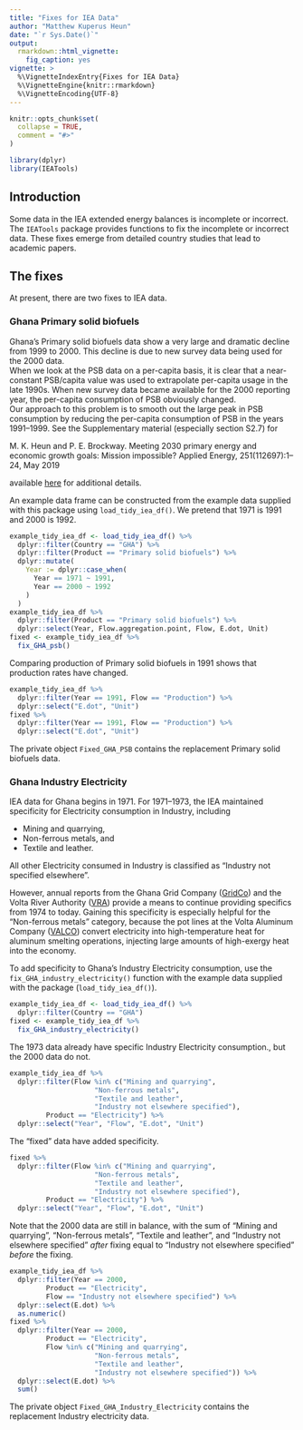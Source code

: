 ```yaml
---
title: "Fixes for IEA Data"
author: "Matthew Kuperus Heun"
date: "`r Sys.Date()`"
output: 
  rmarkdown::html_vignette:
    fig_caption: yes
vignette: >
  %\VignetteIndexEntry{Fixes for IEA Data}
  %\VignetteEngine{knitr::rmarkdown}
  %\VignetteEncoding{UTF-8}
---
```


```r
knitr::opts_chunk$set(
  collapse = TRUE,
  comment = "#>"
)
```

```r
library(dplyr)
library(IEATools)
```

## Introduction

Some data in the IEA extended energy balances is incomplete or incorrect.
The `IEATools` package provides functions to fix the incomplete or incorrect data.
These fixes emerge from detailed country studies that lead to academic papers.


## The fixes

At present, there are two fixes to IEA data.


### Ghana Primary solid biofuels

Ghana's Primary solid biofuels data show a very large and dramatic decline from 1999 to 2000.
This decline is due to new survey data being used for the 2000 data.  
When we look at the PSB data on a per-capita basis, it is clear that 
a near-constant PSB/capita value was used to extrapolate per-capita usage in the late 1990s.
When new survey data became available for the 2000 reporting year, 
the per-capita consumption of PSB obviously changed.  
Our approach to this problem is to smooth out the large peak in PSB consumption 
by reducing the per-capita consumption of PSB
in the years 1991--1999.
See the Supplementary material (especially section S2.7) for   

M. K. Heun and P. E. Brockway. 
Meeting 2030 primary energy and economic growth goals: Mission impossible? 
Applied Energy, 251(112697):1–24, May 2019

available [here](http://www.doi.org/10.1016/j.apenergy.2019.01.255)
for additional details.

An example data frame can be constructed 
from the example data supplied with this package
using `load_tidy_iea_df()`.
We pretend that 1971 is 1991 and 2000 is 1992.

```r
example_tidy_iea_df <- load_tidy_iea_df() %>% 
  dplyr::filter(Country == "GHA") %>% 
  dplyr::filter(Product == "Primary solid biofuels") %>% 
  dplyr::mutate(
    Year := dplyr::case_when(
      Year == 1971 ~ 1991,
      Year == 2000 ~ 1992
    )
  ) 
example_tidy_iea_df %>% 
  dplyr::filter(Product == "Primary solid biofuels") %>% 
  dplyr::select(Year, Flow.aggregation.point, Flow, E.dot, Unit)
fixed <- example_tidy_iea_df %>% 
  fix_GHA_psb()
```

Comparing production of Primary solid biofuels in 1991
shows that production rates have changed.

```r
example_tidy_iea_df %>% 
  dplyr::filter(Year == 1991, Flow == "Production") %>% 
  dplyr::select("E.dot", "Unit")
fixed %>% 
  dplyr::filter(Year == 1991, Flow == "Production") %>% 
  dplyr::select("E.dot", "Unit")
```

The private object `Fixed_GHA_PSB` contains the replacement Primary solid biofuels data.


### Ghana Industry Electricity

IEA data for Ghana begins in 1971.
For 1971--1973, the IEA maintained specificity for Electricity consumption in Industry, including

* Mining and quarrying,
* Non-ferrous metals, and 
* Textile and leather.

All other Electricity consumed in Industry is classified as "Industry not specified elsewhere".

However, annual reports from the Ghana Grid Company ([GridCo](http://www.gridcogh.com)) and 
the Volta River Authority ([VRA](https://www.vra.com)) provide a means to continue providing 
specifics from 1974 to today.
Gaining this specificity is especially helpful for the "Non-ferrous metals" category,
because the pot lines at the Volta Aluminum Company ([VALCO](http://www.valcotema.com))
convert electricity into high-temperature heat for aluminum smelting operations, 
injecting large amounts of high-exergy heat into the economy.

To add specificity to Ghana's Industry Electricity consumption, 
use the `fix_GHA_industry_electricity()` function
with the example data supplied with the package
(`load_tidy_iea_df()`).

```r
example_tidy_iea_df <- load_tidy_iea_df() %>% 
  dplyr::filter(Country == "GHA")
fixed <- example_tidy_iea_df %>% 
  fix_GHA_industry_electricity()
```

The 1973 data already have specific Industry Electricity consumption.,
but the 2000 data do not.

```r
example_tidy_iea_df %>% 
  dplyr::filter(Flow %in% c("Mining and quarrying",
                     "Non-ferrous metals",
                     "Textile and leather", 
                     "Industry not elsewhere specified"), 
         Product == "Electricity") %>% 
  dplyr::select("Year", "Flow", "E.dot", "Unit")
```

The "fixed" data have added specificity.

```r
fixed %>% 
  dplyr::filter(Flow %in% c("Mining and quarrying",
                     "Non-ferrous metals",
                     "Textile and leather", 
                     "Industry not elsewhere specified"), 
         Product == "Electricity") %>% 
  dplyr::select("Year", "Flow", "E.dot", "Unit")
```

Note that the 2000 data are still in balance,
with the sum of 
"Mining and quarrying",
"Non-ferrous metals",
"Textile and leather", and 
"Industry not elsewhere specified" 
*after* fixing 
equal to 
"Industry not elsewhere specified" 
*before* the fixing.

```r
example_tidy_iea_df %>% 
  dplyr::filter(Year == 2000, 
         Product == "Electricity", 
         Flow == "Industry not elsewhere specified") %>% 
  dplyr::select(E.dot) %>% 
  as.numeric()
fixed %>% 
  dplyr::filter(Year == 2000, 
         Product == "Electricity", 
         Flow %in% c("Mining and quarrying",
                     "Non-ferrous metals",
                     "Textile and leather", 
                     "Industry not elsewhere specified")) %>% 
  dplyr::select(E.dot) %>% 
  sum()
```

The private object `Fixed_GHA_Industry_Electricity` contains the replacement Industry electricity data.
